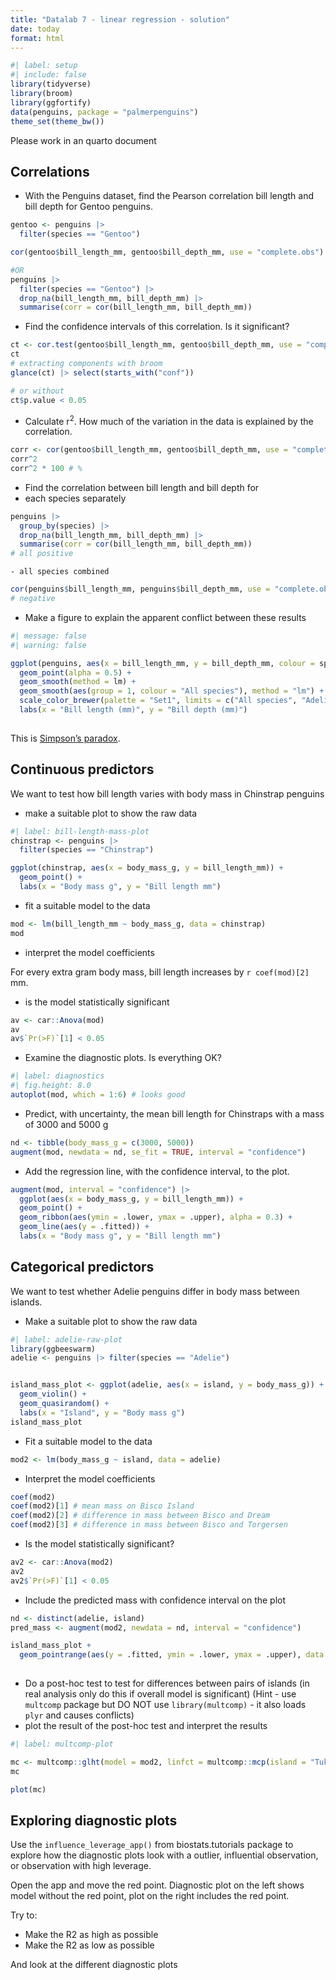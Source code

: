 ```yaml
---
title: "Datalab 7 - linear regression - solution"
date: today
format: html
---
```


```r
#| label: setup
#| include: false
library(tidyverse)
library(broom)
library(ggfortify)
data(penguins, package = "palmerpenguins")
theme_set(theme_bw())
```

Please work in an quarto document

## Correlations

- With the Penguins dataset, find the Pearson correlation bill length and bill depth for Gentoo penguins.

```r
gentoo <- penguins |> 
  filter(species == "Gentoo")

cor(gentoo$bill_length_mm, gentoo$bill_depth_mm, use = "complete.obs")

#OR
penguins |> 
  filter(species == "Gentoo") |> 
  drop_na(bill_length_mm, bill_depth_mm) |> 
  summarise(corr = cor(bill_length_mm, bill_depth_mm))
```


- Find the confidence intervals of this correlation. Is it significant?

```r
ct <- cor.test(gentoo$bill_length_mm, gentoo$bill_depth_mm, use = "complete.obs")
ct
# extracting components with broom
glance(ct) |> select(starts_with("conf"))

# or without
ct$p.value < 0.05
```


- Calculate r^2^. How much of the variation in the data is explained by the correlation.

```r
corr <- cor(gentoo$bill_length_mm, gentoo$bill_depth_mm, use = "complete.obs")
corr^2
corr^2 * 100 # %

```


- Find the correlation between bill length and bill depth for
- each species separately 
    
```r
penguins |> 
  group_by(species) |> 
  drop_na(bill_length_mm, bill_depth_mm) |> 
  summarise(corr = cor(bill_length_mm, bill_depth_mm))
# all positive
```

    - all species combined
    
```r
cor(penguins$bill_length_mm, penguins$bill_depth_mm, use = "complete.obs")
# negative
```

- Make a figure to explain the apparent conflict between these results

```r
#| message: false
#| warning: false

ggplot(penguins, aes(x = bill_length_mm, y = bill_depth_mm, colour = species)) +
  geom_point(alpha = 0.5) +
  geom_smooth(method = lm) +
  geom_smooth(aes(group = 1, colour = "All species"), method = "lm") +
  scale_color_brewer(palette = "Set1", limits = c("All species", "Adelie", "Chinstrap", "Gentoo")) +
  labs(x = "Bill length (mm)", y = "Bill depth (mm)")
  
```

This is [Simpson's paradox](https://en.wikipedia.org/wiki/Simpson%27s_paradox).

## Continuous predictors

We want to test how bill length varies with body mass in Chinstrap penguins

- make a suitable plot to show the raw data

```r
#| label: bill-length-mass-plot
chinstrap <- penguins |> 
  filter(species == "Chinstrap")

ggplot(chinstrap, aes(x = body_mass_g, y = bill_length_mm)) +
  geom_point() +
  labs(x = "Body mass g", y = "Bill length mm")
```


- fit a suitable model to the data

```r
mod <- lm(bill_length_mm ~ body_mass_g, data = chinstrap)
mod
```

- interpret the model coefficients

For every extra gram body mass, bill length increases by `r coef(mod)[2]` mm.

- is the model statistically significant

```r
av <- car::Anova(mod)
av
av$`Pr(>F)`[1] < 0.05
```

- Examine the diagnostic plots. Is everything OK?

```r
#| label: diagnostics
#| fig.height: 8.0
autoplot(mod, which = 1:6) # looks good
```


- Predict, with uncertainty, the mean bill length for Chinstraps with a mass of 3000 and 5000 g

```r
nd <- tibble(body_mass_g = c(3000, 5000))
augment(mod, newdata = nd, se_fit = TRUE, interval = "confidence")

```

- Add the regression line, with the confidence interval, to the plot.

```r
augment(mod, interval = "confidence") |> 
  ggplot(aes(x = body_mass_g, y = bill_length_mm)) +
  geom_point() +
  geom_ribbon(aes(ymin = .lower, ymax = .upper), alpha = 0.3) +
  geom_line(aes(y = .fitted)) +
  labs(x = "Body mass g", y = "Bill length mm")
```



## Categorical predictors

We want to test whether Adelie penguins differ in body mass between islands.

- Make a suitable plot to show the raw data

```r
#| label: adelie-raw-plot
library(ggbeeswarm)
adelie <- penguins |> filter(species == "Adelie")


island_mass_plot <- ggplot(adelie, aes(x = island, y = body_mass_g)) +
  geom_violin() +
  geom_quasirandom() + 
  labs(x = "Island", y = "Body mass g")
island_mass_plot
```


- Fit a suitable model to the data

```r
mod2 <- lm(body_mass_g ~ island, data = adelie)
```


- Interpret the model coefficients

```r
coef(mod2) 
coef(mod2)[1] # mean mass on Bisco Island
coef(mod2)[2] # difference in mass between Bisco and Dream
coef(mod2)[3] # difference in mass between Bisco and Torgersen 

```


- Is the model statistically significant?

```r
av2 <- car::Anova(mod2)
av2
av2$`Pr(>F)`[1] < 0.05
```


- Include the predicted mass with confidence interval on the plot

```r
nd <- distinct(adelie, island)
pred_mass <- augment(mod2, newdata = nd, interval = "confidence")

island_mass_plot +
  geom_pointrange(aes(y = .fitted, ymin = .lower, ymax = .upper), data = pred_mass, colour = "red", size = 1.5)
  
```


- Do a post-hoc test to test for differences between pairs of islands (in real analysis only do this if overall model is significant) (Hint - use `multcomp` package but DO NOT use `library(multcomp)` - it also loads `plyr` and causes conflicts)
- plot the result of the post-hoc test and interpret the results

```r
#| label: multcomp-plot

mc <- multcomp::glht(model = mod2, linfct = multcomp::mcp(island = "Tukey"))
mc

plot(mc)
```



## Exploring diagnostic plots

Use the `influence_leverage_app()` from biostats.tutorials package to explore how the diagnostic plots look with a outlier, influential observation, or observation with high leverage.

Open the app and move the red point. Diagnostic plot on the left shows model without the red point, plot on the right includes the red point.

Try to:

- Make the R2 as high as possible
- Make the R2 as low as possible

And look at the different diagnostic plots


